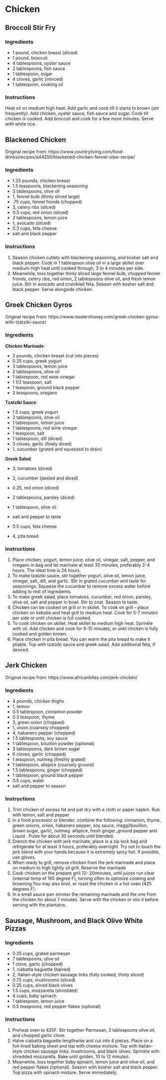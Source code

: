 # Chicken 

## Broccoli Stir Fry {#brocstirfry}

### Ingredients

- 1 pound, chicken breast (sliced)
- 1 pound, broccoli
- 4 tablespoons, oyster sauce
- 2 tablespoons, fish sauce
- 1 tablespoon, sugar
- 4 cloves, garlic (minced)
- 1 tablespoon, cooking oil

### Instructions

Heat oil on medium high heat. Add garlic and cook till it starts to brown (stir frequently). Add chicken, oyster sauce, fish sauce and sugar. Cook till chicken is cooked. Add broccoli and cook for a few more minutes. Serve with white rice. 

## Blackened Chicken {#blackenedchicken}

Original recipe from: https://www.countryliving.com/food-drinks/recipes/a44250/blackened-chicken-fennel-slaw-recipe/

### Ingredients

- 1.25 pounds,    chicken breast
- 1.5 teaspoons,  blackening seasoning
- 3 tablespoons,    olive oil
- 1,               fennel bulb (thinly sliced large) 
- .75 cups,        fennel fronds (chopped)
- 3,                celery ribs (sliced)
- 0.3 cups,         red onion (sliced)
- 2 tablespoons,    lemon juice
- 1,                avocado (sliced)
- 0.3 cups,         feta cheese
- salt and black pepper

### Instructions

1. Season chicken cutlets with blackening seasoning, and kosher salt and black pepper. Cook in 1 tablespoon olive oil in a large skillet over medium-high heat until cooked through, 3 to 4 minutes per side.
2. Meanwhile, toss together thinly sliced large fennel bulb, chopped fennel fronds, celery ribs, red onion, 2 tablespoons olive oil, and fresh lemon juice. Stir in avocado and crumbled feta. Season with kosher salt and black pepper. Serve alongside chicken.

## Greek Chicken Gyros {#chickengyros}

Original recipe from: https://www.modernhoney.com/greek-chicken-gyros-with-tzatziki-sauce/

### Ingredients

**Chicken Marinade**:

- 2 pounds,         chicken breast (cut into pieces)
- 0.25 cups,         greek yogurt
- 3 tablespoons,    lemon juice
- 2 tablespoons,    olive oil
- 1 tablespoon,     red wine vinegar
- 1 1/2 teaspoon,   salt
- 1 teaspoon,       ground black pepper
- 2 teaspoons,      oregano

**Tzatziki Sauce**:

- 1.5 cups,       greek yogurt
- 2 tablespoons,    olive oil
- 1 tablespoon,     lemon juice
- 1 tablespoons,    red wine vinegar
- 1 teaspoon,    salt
- 1 tablespoon,    dill (diced)
- 3 cloves,                garlic (finely diced)
- 1,                cucumber (grated and squeezed to drain)

**Greek Salad**:

- 3,                tomatoes (diced)
- 2,                cucumber (peeled and diced)
- 0.25,              red onion (diced)
- 2 tablespoons,    parsley (diced)
- 1 tablespoon,     olive oil
- salt and pepper to taste
- 0.5 cups, feta cheese

- 4, pita bread

### Instructions

1. Place chicken, yogurt, lemon juice, olive oil, vinegar, salt, pepper, and oregano in bag and let marinate at least 30 minutes, preferably 2-4 hours. The ideal time is 24 hours.
2. To make tzatziki sauce, stir together yogurt, olive oil, lemon juice, vinegar, salt, dill, and garlic. Stir in grated cucumber and taste for seasonings. Squeeze the cucumber to remove excess water before adding to rest of ingredients.
3. To make greek salad, place tomatoes, cucumber, red onion, parsley, olive oil, salt and pepper in bowl. Stir to coat. Season to taste.
4. Chicken can be cooked on grill or in skillet. To cook on grill -- place chicken on kebobs and heat grill to medium heat. Cook for 5-7 minutes per side or until chicken is full cooked.
5. To cook chicken on skillet. Heat skillet to medium high heat. Sprinkle with oil. Add chicken and cook for 8-10 minutes, or until chicken is fully cooked and golden brown.
6. Place chicken in pita bread. You can warm the pita bread to make it pliable. Top with tzatziki sauce and greek salad. Add additional feta, if desired.

## Jerk Chicken {#jerkchicken}

Original recipe from: https://www.africanbites.com/jerk-chicken/

### Ingredients

- 4 pounds,	    chicken thighs  
- 1,           		lemon
- 0.5	tablespoon,	cinnamon powder  
- 0.3 teaspoon,	              thyme  
- 3,	              green onion (chopped)  
- 1,	              onion (coarsely chopped)  
- 4,		          habanero pepper (chopped)  
- 1.5	tablespoons,	soy sauce
- 1	tablespoon,  	bouillon powder (optional)  
- 3	tablespoons,  	dark brown sugar  
- 6 cloves,           		garlic (chopped)  
- 1	teaspoon,     	 nutmeg (freshly grated)
- 1	tablespoon,	  allspice (coarsely ground)  
- 1.5	tablespoons,	ginger (chopped)  
- 1	tablespoon,	  ground black pepper  
- 0.5	cups,	        water
- salt and pepper to season  

### Instructions

1. Trim chicken of excess fat and pat dry with a cloth or paper napkin. Rub with lemon, salt and pepper
2. In a food processor or blender, combine the following: cinnamon, thyme, green onions, onion, habanero pepper, soy sauce, maggi/bouillon, brown sugar, garlic, nutmeg. allspice, fresh ginger ,ground pepper and Liquid . Pulse for about 30 seconds until blended.
3. Drench the chicken with jerk marinate, place in a zip lock bag and refrigerate for at least 3 hours, preferably overnight. Try not to touch the jerk blend with your hands because it is extremely spicy hot. If possible, use gloves.
4. When ready to grill, remove chicken from the jerk marinade and place on medium to high lightly oil grill. Reserve the marinade
5. Cook chicken on the prepare grill 12- 20minutes, until juices run clear (internal temp of 165 degree F), turning often to optimize cooking and browning.You may also broil, or roast the chicken in a hot oven (425 degrees F).
6. In a small sauce pan simmer the remaining marinade and the one from the chicken for about 7 minutes. Serve with the chicken or mix it before serving with the plantains.

## Sausage, Mushroom, and Black Olive White Pizzas {#whitepizzas}

### Ingredients

- 0.25	cups,	grated parmesan  
- 7	tablespoons,	olive oil  
- 1 clove, garlic (chopped)
- 1,  ciabatta baguette (halved)
- 2, 		 Italian-style chicken sausage links (fully cooked, thinly sliced)
- 0.75	cups,	 mushrooms (sliced)
- 0.25	cups,	sliced black olives  
- 1.5	cups,	 mozzarella (shredded)
- 4 cups,	baby spinach  
- 1	tablespoon,	lemon juice  
- 0.5	teaspoons,	red pepper flakes (optional)

### Instructions

1. Preheat oven to 425F. Stir together Parmesan, 3 tablespoons olive oil, and chopped garlic clove.
2. Halve ciabatta baguette lengthwise and cut into 4 pieces. Place on a foil-lined baking sheet and top with cheese mixture. Top with Italian-style chicken sausage links, mushrooms, and black olives. Sprinkle with shredded mozzarella. Bake until golden, 10 to 12 minutes.
3. Meanwhile, toss together baby spinach, lemon juice and olive oil, and red pepper flakes (optional). Season with kosher salt and black pepper. Top pizza with spinach mixture. Serve immediately.